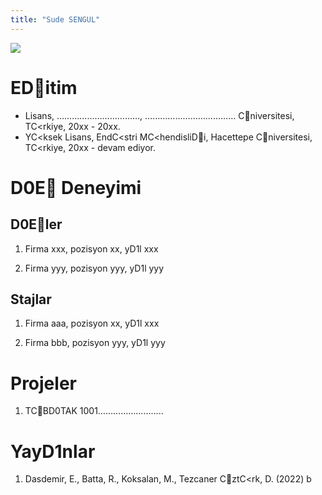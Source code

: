 ---
title: "Sude SENGUL"
---

![](/assets/images/sude.jpeg){fig-align="center"}

# EDitim

-   Lisans, ................................., .................................... Cniversitesi, TC\<rkiye, 20xx - 20xx.
-   YC\<ksek Lisans, EndC\<stri MC\<hendisliDi, Hacettepe Cniversitesi, TC\<rkiye, 20xx - devam ediyor.

# D0E Deneyimi

## D0Eler

1.  Firma xxx, pozisyon xx, yD1l xxx

2.  Firma yyy, pozisyon yyy, yD1l yyy

## Stajlar

1.  Firma aaa, pozisyon xx, yD1l xxx

2.  Firma bbb, pozisyon yyy, yD1l yyy

# Projeler

1.  TCBD0TAK 1001..........................

# YayD1nlar

1.  Dasdemir, E., Batta, R., Koksalan, M., Tezcaner CztC\<rk, D. (2022) b
